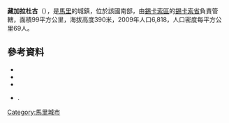 '''藏加拉杜古'''（{{lang-fr|Zangaradougou}}），是[[馬里|馬里]]的城鎮，位於該國南部，由[[錫卡索區|錫卡索區]]的[[錫卡索省|錫卡索省]]負責管轄，面積99平方公里，海拔高度390米，2009年人口6,818，人口密度每平方公里69人。

==參考資料==
*{{citation | title= Common and Fundamental Operational Datasets Registry: Mali | publisher= United Nations Office for the Coordination of Humanitarian Affairs | url= http://cod.humanitarianresponse.info/country-region/mali | deadurl= yes | archiveurl= https://web.archive.org/web/20121214211137/http://cod.humanitarianresponse.info/country-region/Mali | archivedate= 2012-12-14 | accessdate= 2015-07-26 }}
*{{citation | url=http://instat.gov.ml/documentation/sikasso.pdf | publisher=République de Mali: Institut National de la Statistique | title=Resultats Provisoires RGPH 2009 (Région de Sikasso) | language=fr | accessdate=2015-07-26 | archive-date=2012-09-19 | archive-url=https://www.webcitation.org/6AnYveESp?url=http://instat.gov.ml/documentation/sikasso.pdf | dead-url=no }}
*{{citation | title=Communes de la Région de Sikasso | publisher=Ministère de l’administration territoriale et des collectivités locales, République du Mali | url=http://www.matcl.gov.ml/pdf/ComRegSikasso.pdf | language=fr | deadurl=yes | archiveurl=https://www.webcitation.org/6AnZ7FgpR?url=http://www.matcl.gov.ml/pdf/ComRegSikasso.pdf | archivedate=2012-09-19 | accessdate=2015-07-26 }}
*{{citation | title=Plan de Sécurité Alimentaire Commune Rurale de Zangaradougou 2006-2010 | publisher=Commissariat à la Sécurité Alimentaire, République du Mali, USAID-Mali | year=2006 | url=http://www.aec.msu.edu/fs2/mali_fd_strtgy/plans/sikasso/sikasso/psa_zangaradougou.pdf | language=fr | deadurl=yes | archiveurl=https://web.archive.org/web/20120918145706/http://www.aec.msu.edu/fs2/mali_fd_strtgy/plans/sikasso/sikasso/psa_zangaradougou.pdf | archivedate=2012年9月18日 | df= | accessdate=2015年7月26日 }}.

{{Coord|11|23|13|N|5|35|55|W|display=title}}

{{錫卡索區}}

[[Category:馬里城市|Category:馬里城市]]


{{Mali-geo-stub}}